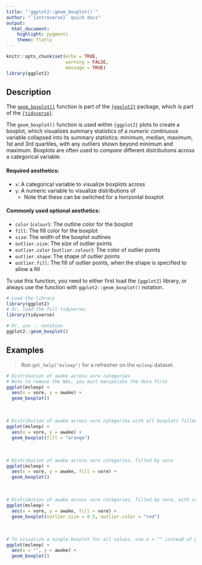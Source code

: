 ```yaml
---
title: "`ggplot2::geom_boxplot()`"
author: "`{introverse}` quick docs"
output: 
  html_document:
    highlight: pygments
    theme: flatly
---
```



```r
knitr::opts_chunk$set(echo = TRUE, 
                      warning = FALSE, 
                      message = TRUE)
library(ggplot2)
```


## Description

The [`geom_boxplot()`](https://ggplot2.tidyverse.org/reference/geom_boxplot.html) function is part of the [`{ggplot2}`](https://ggplot2.tidyverse.org/) package, which is part of the [`{tidyverse}`](https://www.tidyverse.org/).

The `geom_boxplot()` function is used within `{ggplot2}` plots to create a boxplot, which visualizes summary statistics of a _numeric continuous_ variable collapsed into its summary statistics: minimum, median, maximum, 1st and 3rd quartiles, with any outliers shown beyond minimum and maximum. Boxplots are often used to _compare_ different distributions across a categorical variable.

#### Required aesthetics:

+ `x`: A categorical variable to visualize boxplots across
+ `y`: A numeric variable to visualize distributions of
  + Note that these can be switched for a horizontal boxplot

#### Commonly used optional aesthetics:

+ `color` (`colour`): The outline color for the boxplot
+ `fill`: The fill color for the boxplot
+ `size`: The width of the boxplot outlines
+ `outlier.size`: The size of outlier points
+ `outlier.color` (`outlier.colour`): The color of outlier points
+ `outlier.shape`: The shape of outlier points
+ `outlier.fill`: The fill of outlier points, when the shape is specified to allow a fill


<!-- Add the following if the topic is a function that does NOT come with base R, and uncomment/fill in the subsequent multiline HTML comment: -->
To use this function, you need to either first load the `{ggplot2}` library, or always use the function with `ggplot2::geom_boxplot()` notation.

```r
# Load the library
library(ggplot2)
# Or, load the full tidyverse:
library(tidyverse)

# Or, use :: notation
ggplot2::geom_boxplot()
```



## Examples

> Run `get_help("msleep")` for a refresher on the `msleep` dataset.

```r
# Distribution of awake across vore categories
# Note to remove the NAs, you must manipulate the data first
ggplot(msleep) + 
  aes(x = vore, y = awake) + 
  geom_boxplot()
```

<br>

```r
# Distribution of awake across vore categories with all boxplots filled the same
ggplot(msleep) + 
  aes(x = vore, y = awake) + 
  geom_boxplot(fill = "orange")
```

<br>


```r
# Distribution of awake across vore categories, filled by vore
ggplot(msleep) + 
  aes(x = vore, y = awake, fill = vore) + 
  geom_boxplot()
```

<br>

```r
# Distribution of awake across vore categories, filled by vore, with customized outliers
ggplot(msleep) + 
  aes(x = vore, y = awake, fill = vore) + 
  geom_boxplot(outlier.size = 0.5, outlier.color = "red")
```


<br>

```r
# To visualize a single boxplot for all values, use x = "" instead of providing a variable
ggplot(msleep) + 
  aes(x = "", y = awake) + 
  geom_boxplot()
```
